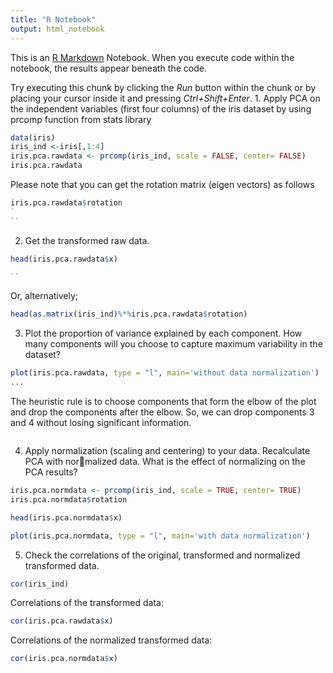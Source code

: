 ---
title: "R Notebook"
output: html_notebook
---

This is an [R Markdown](http://rmarkdown.rstudio.com) Notebook. When you execute code within the notebook, the results appear beneath the code. 

Try executing this chunk by clicking the *Run* button within the chunk or by placing your cursor inside it and pressing *Ctrl+Shift+Enter*. 
1. Apply PCA on the independent variables (first four columns) of the iris dataset by using
prcomp function from stats library
```{r}
data(iris)
iris_ind <-iris[,1:4]
iris.pca.rawdata <- prcomp(iris_ind, scale = FALSE, center= FALSE)
iris.pca.rawdata
```
Please note that you can get the rotation matrix (eigen vectors) as follows
```{r}
iris.pca.rawdata$rotation
`
``
```
2. Get the transformed raw data.

```{r}
head(iris.pca.rawdata$x)

``
```



Or, alternatively;

```{r}
head(as.matrix(iris_ind)%*%iris.pca.rawdata$rotation)
```

3. Plot the proportion of variance explained by each component. How many components
will you choose to capture maximum variability in the dataset?
```{r}
plot(iris.pca.rawdata, type = "l", main='without data normalization')
...
```

The heuristic rule is to choose components that form the elbow of the plot and drop
the components after the elbow. So, we can drop components 3 and 4 without losing
significant information.

```{r}

```
4. Apply normalization (scaling and centering) to your data. Recalculate PCA with normalized data. What is the effect of normalizing on the PCA results?
```{r}
iris.pca.normdata <- prcomp(iris_ind, scale = TRUE, center= TRUE)
iris.pca.normdata$rotation
```
```{r}
head(iris.pca.normdata$x)

```

```{r}
plot(iris.pca.normdata, type = "l", main='with data normalization')

```
5. Check the correlations of the original, transformed and normalized transformed data.


```{r}
cor(iris_ind)
```
Correlations of the transformed data:

```{r}
cor(iris.pca.rawdata$x)

```
Correlations of the normalized transformed data:
```{r}
cor(iris.pca.normdata$x)
```


